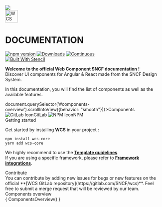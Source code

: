 
<Meta title="Documentation/Introduction" />

<style>{`
  .title {
    display: flex;
    align-items: center;
    gap: var(--wcs-base-margin);
  }
  h1 {
    margin: 0 !important;
    background: white;
  }
  .subheading {
    --mediumdark: '#999999';
    font-weight: 900;
    font-size: 13px;
    color: #999;
    letter-spacing: 6px;
    line-height: 24px;
    text-transform: uppercase;
    margin-bottom: 12px;
    margin-top: 40px;
  }
  .action-buttons {
    display: flex;
    gap: 8px;
    & > wcs-button > img { margin-right: calc(0.5 * var(--wcs-base-margin)); }
  }
  @keyframes moveTrain {
    0% { right: 95%; }
    100% { right: 20%; }
  }
  .train {
    position: absolute;
    right: 95%;
    z-index: 1;
    animation: moveTrain 2.5s ease-out forwards;
    @media only screen and (max-width: 900px) {
        & { position: relative; left: 0 }
    }
  }
`}</style>

<img className="train" src="train.svg" height={40}/>
<div className="title">
    <img height="40" src="wcs-logo-black.png" alt='WCS Icon'/>
    <h1>DOCUMENTATION</h1>
</div>


[![npm version](https://img.shields.io/npm/v/wcs-core?label=release&color=success)](https://www.npmjs.com/package/wcs-core)
[![Downloads](https://img.shields.io/npm/dt/wcs-core?color=success)](https://www.npmjs.com/package/wcs-core)
[![Continuous](https://img.shields.io/gitlab/pipeline-status/SNCF%2Fwcs?branch=master&color=success)](https://gitlab.com/SNCF/wcs/-/pipelines)  
[![Built With Stencil](https://img.shields.io/badge/Built%20With%20Stencil-16161d.svg?logo=stackblitz)](https://stenciljs.com)

**Welcome to the official Web Component SNCF documentation !**  
Discover UI components for Angular & React made from the SNCF Design System.  
  
In this documentation, you will find the list of components as well as the available features.  

<div className="action-buttons">
    <wcs-button onClick={() => document.querySelector('#components-overview').scrollIntoView({behavior: "smooth"})}>Components</wcs-button>
    <wcs-button mode="stroked" href="https://gitlab.com/SNCF/wcs" target="_blank" rel="noopener noreferrer"><img src="gitlab-logo.png" alt="GitLab Icon" height={16}/>GitLab</wcs-button>
    <wcs-button mode="stroked" href="https://www.npmjs.com/package/wcs-core" target="_blank" rel="noopener noreferrer"><img src="npm-logo.png" alt="NPM Icon" height={16}/>NPM</wcs-button>
</div>


<div className="subheading">Getting started</div>

Get started by installing **WCS** in your project :
```
npm install wcs-core
yarn add wcs-core
```

We highly recommend to use the **[Template guidelines](../?path=/docs/documentation-template--documentation)**.  
If you are using a specific framework, please refer to **[Framework integrations](../?path=/docs/documentation-framework-integrations--documentation)**.  

<div className="subheading">Contribute</div>
You can contribute by adding new issues for bugs or new features on the official **[WCS GitLab repository](https://gitlab.com/SNCF/wcs)**.  
Feel free to submit a merge request that will be reviewed by our team.  
  
<div className="subheading" id="components-overview">Components overview</div>
<div> { ComponentsOverview() }</div>
